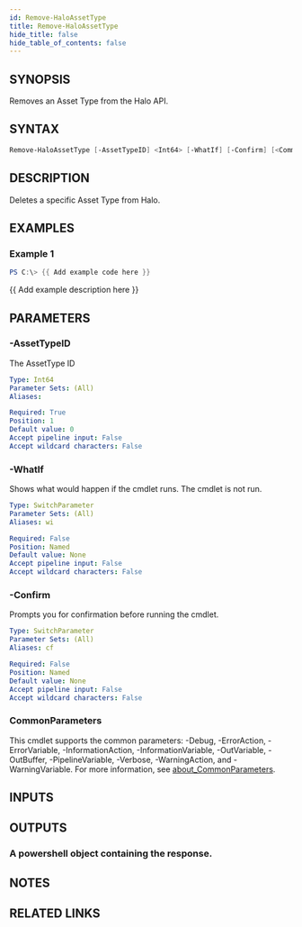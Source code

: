 ```yaml
---
id: Remove-HaloAssetType
title: Remove-HaloAssetType
hide_title: false
hide_table_of_contents: false
---
```


## SYNOPSIS

Removes an Asset Type from the Halo API.

## SYNTAX

```powershell
Remove-HaloAssetType [-AssetTypeID] <Int64> [-WhatIf] [-Confirm] [<CommonParameters>]
```

## DESCRIPTION

Deletes a specific Asset Type from Halo.

## EXAMPLES

### Example 1

```powershell
PS C:\> {{ Add example code here }}
```

{{ Add example description here }}

## PARAMETERS

### -AssetTypeID

The AssetType ID

```yaml
Type: Int64
Parameter Sets: (All)
Aliases:

Required: True
Position: 1
Default value: 0
Accept pipeline input: False
Accept wildcard characters: False
```

### -WhatIf

Shows what would happen if the cmdlet runs.
The cmdlet is not run.

```yaml
Type: SwitchParameter
Parameter Sets: (All)
Aliases: wi

Required: False
Position: Named
Default value: None
Accept pipeline input: False
Accept wildcard characters: False
```

### -Confirm

Prompts you for confirmation before running the cmdlet.

```yaml
Type: SwitchParameter
Parameter Sets: (All)
Aliases: cf

Required: False
Position: Named
Default value: None
Accept pipeline input: False
Accept wildcard characters: False
```

### CommonParameters

This cmdlet supports the common parameters: -Debug, -ErrorAction, -ErrorVariable, -InformationAction, -InformationVariable, -OutVariable, -OutBuffer, -PipelineVariable, -Verbose, -WarningAction, and -WarningVariable. For more information, see [about_CommonParameters](http://go.microsoft.com/fwlink/?LinkID=113216).

## INPUTS

## OUTPUTS

### A powershell object containing the response.

## NOTES

## RELATED LINKS

